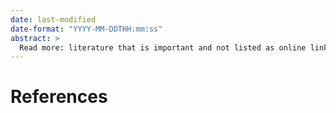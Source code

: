 ```yaml
---
date: last-modified
date-format: "YYYY-MM-DDTHH:mm:ss"
abstract: > 
  Read more: literature that is important and not listed as online links in chapters of the Disinfo Dictionary
---
```


# References {.unnumbered #sec-appendix-references}

::: {#refs}
:::

\clearpage
\addcontentsline{toc}{chapter}{Index}
\printindex
